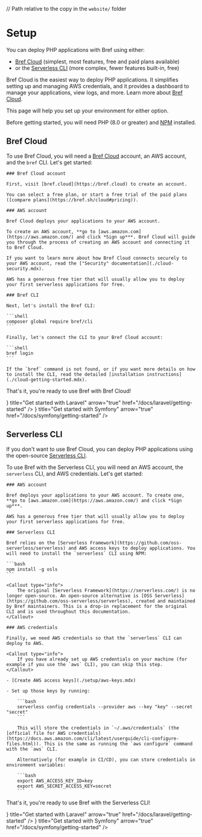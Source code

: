 // Path relative to the copy in the `website/` folder

<NextSeo description="Getting ready to use Bref." />

# Setup

You can deploy PHP applications with Bref using either:

- [Bref Cloud](/cloud) (simplest, most features, free and paid plans available)
- or the [Serverless CLI](https://github.com/oss-serverless/serverless) (more complex, fewer features built-in, free)

Bref Cloud is the easiest way to deploy PHP applications. It simplifies setting up and managing AWS credentials, and it provides a dashboard to manage your applications, view logs, and more. Learn more about [Bref Cloud](/cloud).

This page will help you set up your environment for either option.

Before getting started, you will need PHP (8.0 or greater) and [NPM](https://nodejs.org/) installed.

## Bref Cloud

To use Bref Cloud, you will need a [Bref Cloud](/cloud) account, an AWS account, and the `bref` CLI. Let's get started:

<Steps>

    ### Bref Cloud account

    First, visit [bref.cloud](https://bref.cloud) to create an account.

    You can select a free plan, or start a free trial of the paid plans ([compare plans](https://bref.sh/cloud#pricing)).

    ### AWS account

    Bref Cloud deploys your applications to your AWS account.

    To create an AWS account, **go to [aws.amazon.com](https://aws.amazon.com/) and click *Sign up***. Bref Cloud will guide you through the process of creating an AWS account and connecting it to Bref Cloud.

    If you want to learn more about how Bref Cloud connects securely to your AWS account, read the ["Security" documentation](./cloud-security.mdx).

    AWS has a generous free tier that will usually allow you to deploy your first serverless applications for free.

    ### Bref CLI

    Next, let's install the Bref CLI:

    ```shell
    composer global require bref/cli
    ```

    Finally, let's connect the CLI to your Bref Cloud account:

    ```shell
    bref login
    ```

    If the `bref` command is not found, or if you want more details on how to install the CLI, read the detailed [installation instructions](./cloud-getting-started.mdx).

</Steps>

That's it, you're ready to use Bref with Bref Cloud!

<Cards num={2}>
    <Card icon={<LaravelIcon />} title="Get started with Laravel" arrow="true" href="/docs/laravel/getting-started" />
    <Card icon={<SymfonyIcon />} title="Get started with Symfony" arrow="true" href="/docs/symfony/getting-started" />
    <Card title="Get started with any PHP framework" arrow="true" href="/docs/default/getting-started" />
</Cards>

## Serverless CLI

If you don't want to use Bref Cloud, you can deploy PHP applications using the open-source [Serverless CLI](https://github.com/oss-serverless/serverless).

To use Bref with the Serverless CLI, you will need an AWS account, the `serverless` CLI, and AWS credentials. Let's get started:

<Steps>

    ### AWS account

    Bref deploys your applications to your AWS account. To create one, **go to [aws.amazon.com](https://aws.amazon.com/) and click *Sign up***.

    AWS has a generous free tier that will usually allow you to deploy your first serverless applications for free.

    ### Serverless CLI

    Bref relies on the [Serverless Framework](https://github.com/oss-serverless/serverless) and AWS access keys to deploy applications. You will need to install the `serverless` CLI using NPM:

    ```bash
    npm install -g osls
    ```

    <Callout type="info">
        The original [Serverless Framework](https://serverless.com/) is no longer open-source. An open-source alternative is [OSS Serverless](https://github.com/oss-serverless/serverless), created and maintained by Bref maintainers. This is a drop-in replacement for the original CLI and is used throughout this documentation.
    </Callout>

    ### AWS credentials

    Finally, we need AWS credentials so that the `serverless` CLI can deploy to AWS.

    <Callout type="info">
        If you have already set up AWS credentials on your machine (for example if you use the `aws` CLI), you can skip this step.
    </Callout>

    - [Create AWS access keys](./setup/aws-keys.mdx)

    - Set up those keys by running:

        ```bash
        serverless config credentials --provider aws --key "key" --secret "secret"
        ```

        This will store the credentials in `~/.aws/credentials` (the [official file for AWS credentials](https://docs.aws.amazon.com/cli/latest/userguide/cli-configure-files.html)). This is the same as running the `aws configure` command with the `aws` CLI.

        Alternatively (for example in CI/CD), you can store credentials in environment variables:

        ```bash
        export AWS_ACCESS_KEY_ID=key
        export AWS_SECRET_ACCESS_KEY=secret
        ```

</Steps>

That's it, you're ready to use Bref with the Serverless CLI!

<Cards num={2}>
    <Card icon={<LaravelIcon />} title="Get started with Laravel" arrow="true" href="/docs/laravel/getting-started" />
    <Card icon={<SymfonyIcon />} title="Get started with Symfony" arrow="true" href="/docs/symfony/getting-started" />
    <Card title="Get started with any PHP framework" arrow="true" href="/docs/default/getting-started" />
</Cards>
